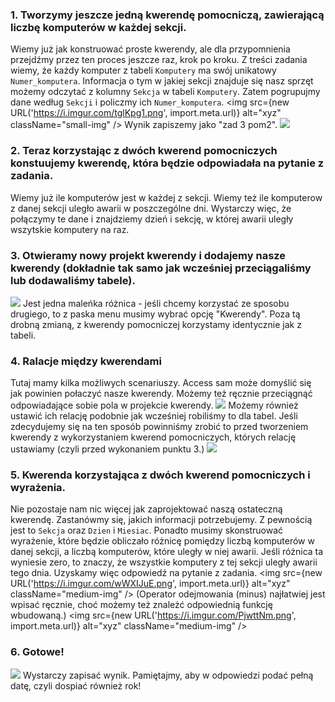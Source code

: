 ### 1. Tworzymy jeszcze jedną kwerendę pomocniczą, zawierającą liczbę komputerów w każdej sekcji.
Wiemy już jak konstruować proste kwerendy, ale dla przypomnienia przejdźmy przez ten proces jeszcze raz, krok po kroku.
Z treści zadania wiemy, że każdy komputer z tabeli `Komputery` ma swój unikatowy `Numer_komputera`. Informacja o tym w jakiej sekcji znajduje się nasz sprzęt możemy odczytać z kolumny `Sekcja` w tabeli `Komputery`. Zatem pogrupujmy dane według `Sekcji` i policzmy ich `Numer_komputera`.
<img src={new URL('https://i.imgur.com/tglKpg1.png', import.meta.url)} alt="xyz" className="small-img" />
Wynik zapiszemy jako "zad 3 pom2".
![](https://i.imgur.com/pdCNVFj.png)

### 2. Teraz korzystając z dwóch kwerend pomocniczych konstuujemy kwerendę, która będzie odpowiadała na pytanie z zadania.
Wiemy już ile komputerów jest w każdej z sekcji. Wiemy też ile komputerow z danej sekcji uległo awarii w poszczególne dni. Wystarczy więc, że połączymy te dane i znajdziemy dzień i sekcję, w której awarii uległy wszytskie komputery na raz.

### 3. Otwieramy nowy projekt kwerendy i dodajemy nasze kwerendy (dokładnie tak samo jak wcześniej przeciągaliśmy lub dodawaliśmy tabele).
![](https://i.imgur.com/RGvoqso.png)
Jest jedna maleńka różnica - jeśli chcemy korzystać ze sposobu drugiego, to z paska menu musimy wybrać opcję "Kwerendy". Poza tą drobną zmianą, z kwerendy pomocniczej korzystamy identycznie jak z tabeli.

### 4. Ralacje między kwerendami
Tutaj mamy kilka możliwych scenariuszy. Access sam może domyślić się jak powinien połaczyć nasze kwerendy. 
Możemy też ręcznie przeciągnąć odpowiadające sobie pola w projekcie kwerendy.
![](https://i.imgur.com/5Mm8Ypk.png)
Możemy również ustawić ich relację podobnie jak wcześniej robiliśmy to dla tabel. 
Jeśli zdecydujemy się na ten sposób powinniśmy zrobić to przed tworzeniem kwerendy z wykorzystaniem kwerend pomocniczych, których relację ustawiamy (czyli przed wykonaniem punktu 3.)
![](https://i.imgur.com/c9ZAvwc.png)

### 5. Kwerenda korzystająca z dwóch kwerend pomocniczych i wyrażenia.
Nie pozostaje nam nic więcej jak zaprojektować naszą ostateczną kwerendę. Zastanówmy się, jakich informacji potrzebujemy. Z pewnością jest to `Sekcja` oraz `Dzien` i `Miesiac`. Ponadto musimy skonstruować wyrażenie, które będzie obliczało różnicę pomiędzy liczbą komputerów w danej sekcji, a liczbą komputerów, które uległy w niej awarii. Jeśli różnica ta wyniesie zero, to znaczy, że wszystkie komputery z tej sekcji uległy awarii tego dnia. Uzyskamy więc odpowiedź na pytanie z zadania.
<img src={new URL('https://i.imgur.com/wWXIJuE.png', import.meta.url)} alt="xyz" className="medium-img" />
(Operator odejmowania (minus) najłatwiej jest wpisać ręcznie, choć możemy też znależć odpowiednią funkcję wbudowaną.)
<img src={new URL('https://i.imgur.com/PjwttNm.png', import.meta.url)} alt="xyz" className="medium-img" />

### 6. Gotowe!
![](https://i.imgur.com/FCInL5V.png)
Wystarczy zapisać wynik. Pamiętajmy, aby w odpowiedzi podać pełną datę, czyli dospiać również rok! 






